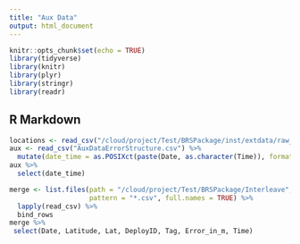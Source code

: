 ```yaml
---
title: "Aux Data"
output: html_document
---
```


```r
knitr::opts_chunk$set(echo = TRUE)
library(tidyverse)
library(knitr)
library(plyr)
library(stringr)
library(readr)
```

## R Markdown

```r
locations <- read_csv("/cloud/project/Test/BRSPackage/inst/extdata/raw_data/All_Locations.csv")
aux <- read_csv("AuxDataErrorStructure.csv") %>%
  mutate(date_time = as.POSIXct(paste(Date, as.character(Time)), format = "%m/%d/%y %H:%M:%S"))
aux %>%
  select(date_time)
```

```r
merge <- list.files(path = "/cloud/project/Test/BRSPackage/Interleave", 
                    pattern = "*.csv", full.names = TRUE) %>%
  lapply(read_csv) %>%
  bind_rows
merge %>%
 select(Date, Latitude, Lat, DeployID, Tag, Error_in_m, Time)
```

